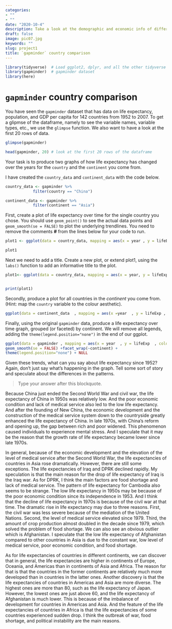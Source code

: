 ```yaml
---
categories:
- ""
- ""
date: "2020-10-4"
description: Take a look at the demographic and economic info of different countries!
draft: false
image: pic07.jpg
keywords: ""
slug: project1
title: `gapminder` country comparison
---
```


```r
library(tidyverse)  # Load ggplot2, dplyr, and all the other tidyverse packages
library(gapminder)  # gapminder dataset
library(here)
```



# `gapminder` country comparison

You have seen the `gapminder` dataset that has data on life expectancy, population, and GDP per capita for 142 countries from 1952 to 2007. To get a glipmse of the dataframe, namely to see the variable names, variable types, etc., we use the `glimpse` function. We also want to have a look at the first 20 rows of data.

```r
glimpse(gapminder)

head(gapminder, 20) # look at the first 20 rows of the dataframe

```

Your task is to produce two graphs of how life expectancy has changed over the years for the `country` and the `continent` you come from. 

I have created the `country_data` and `continent_data` with the code below. 

```r
country_data <- gapminder %>% 
            filter(country == "China") 

continent_data <- gapminder %>% 
            filter(continent == "Asia")
```

First, create a plot of life expectancy over time for the single country you chose. You should use  `geom_point()` to see the actual data points and `geom_smooth(se = FALSE)`  to plot the underlying trendlines. You need to remove the comments **#** from the lines below for your code to run.

```r
plot1 <- ggplot(data = country_data, mapping = aes(x = year , y = lifeExp))+geom_point() +geom_smooth(se = FALSE)+NULL 

plot1
```

Next we need to add a title. Create a new plot, or extend plot1, using the `labs()` function to add an informative title to the plot.

```r
plot1<- ggplot(data = country_data, mapping = aes(x = year, y = lifeExp))+geom_point() +geom_smooth(se = FALSE) +labs(title = "Life Expectancy of China Over Time ",x = "year ",y = "life expectancy ") +NULL


print(plot1)
```


Secondly, produce a plot for all countries in the *continent* you come from. (Hint: map the `country` variable to the colour aesthetic).  

```r
ggplot(data = continent_data  , mapping = aes(x =year  , y = lifeExp , colour=country))+geom_point() + geom_smooth(se = FALSE) +NULL
```

Finally, using the original `gapminder` data, produce a life expectancy over time graph, grouped (or faceted) by continent. We will remove all legends, adding the `theme(legend.position="none")` in the end of our ggplot.

```r
ggplot(data = gapminder , mapping = aes(x = year  , y = lifeExp  , colour= country ))+geom_point() + 
geom_smooth(se = FALSE) +facet_wrap(~continent) +
theme(legend.position="none") + NULL
```

Given these trends, what can you say about life expectancy since 1952? Again, don't just say what's happening in the graph. Tell some sort of story and speculate about the differences in the patterns.

> Type your answer after this blockquote.

Because China just ended the Second World War and civil war, the life expectancy of China in 1950s was relatively low. And the poor economic condition and lack of medical service also led to the low life expectancy. And after the founding of New China, the economic development and the construction of the medical service system down to the countryside greatly enhanced the life expectancy of China. In late 1970s, with China’s reform and opening up, the gap between rich and poor widened. This phenomenon caused individuals to experience mental stress. And I speculate that it may be the reason that the growth rate of life expectancy became lower since late 1970s.

In general, because of the economic development and the elevation of the level of medical service after the Second World War, the life expectancies of countries in Asia rose dramatically. However, there are still some exceptions. The life expectancies of Iraq and DPRK declined rapidly. My speculation is that the main reason for the drop of life expectancy of Iraq is the Iraq war. As for DPRK, I think the main factors are food shortage and lack of medical service. The pattern of life expectancy for Cambodia also seems to be strange. The low life expectancy in 1950s may be because of the poor economic condition since its independence in 1953. And I think that the decline of life expectancy in 1970s is because of the civil war at that time. The dramatic rise in life expectancy may due to three reasons. First, the civil war was less severe because of the mediation of the United Nations. Second, the level of medical service elevated since 1979. Third, the amount of crop production almost doubled in the decade since 1979, which solved the problem of food shortage. We can also see an obvious outlier which is Afghanistan. I speculate that the low life expectancy of Afghanistan compared to other countries in Asia is due to the constant war, low level of medical service, poor economic condition, and food shortage. 

As for life expectancies of countries in different continents, we can discover that in general, the life expectancies are higher in continents of Europe, Oceania, and Americas than in continents of Asia and Africa. The reason for that is that the countries in the former continents are relatively much more developed than in countries in the latter ones. Another discovery is that the life expectancies of countries in Americas and Asia are more diverse. The highest ones are more than 80, such as the life expectancy of Japan. However, the lowest ones are just above 60, and the life expectancy of Afghanistan is much lower. This is because of the imbalance of development for countries in Americas and Asia. And the feature of the life expectancies of countries in Africa is that the life expectancies of some countries experienced sudden drop. I think the outbreak of war, food shortage, and political instability are the main reasons. 

